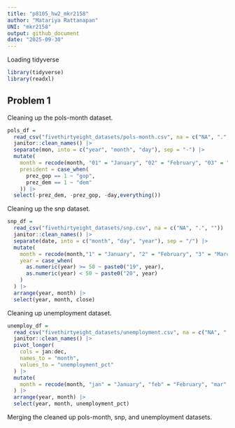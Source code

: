 ```yaml
---
title: "p8105_hw2_mkr2158"
author: "Matariya Rattanapan"
UNI: "mkr2158"
output: github_document
date: "2025-09-30"
---
```


Loading tidyverse

```r
library(tidyverse)
library(readxl)
```

## Problem 1

Cleaning up the pols-month dataset.

```r
pols_df = 
  read_csv("fivethirtyeight_datasets/pols-month.csv", na = c("NA", ".", "")) |> 
  janitor::clean_names() |> 
  separate(mon, into = c("year", "month", "day"), sep = "-") |> 
  mutate(
    month = recode(month, "01" = "January", "02" = "February", "03" = "March", "04" = "April", "05" = "May", "06" = "June", "07"= "July", "08" = "August", "09" = "September", "10" = "October", "11" = "November", "12" = "December"),
    president = case_when(
      prez_gop == 1 ~ "gop",
      prez_dem == 1 ~ "dem"
    )) |> 
  select(-prez_dem, -prez_gop, -day,everything())
```

Cleaning up the snp dataset.

```r
snp_df =
  read_csv("fivethirtyeight_datasets/snp.csv", na = c("NA", ".", "")) |> 
  janitor::clean_names() |> 
  separate(date, into = c("month", "day", "year"), sep = "/") |> 
  mutate(
    month = recode(month,"1" = "January", "2" = "February", "3" = "March", "4" = "April", "5" = "May", "6" = "June", "7"= "July", "8" = "August", "9" = "September", "10" = "October", "11" = "November", "12" = "December"),
    year = case_when(
      as.numeric(year) >= 50 ~ paste0("19", year),
      as.numeric(year) < 50 ~ paste0("20", year)
    )
  ) |> 
  arrange(year, month) |> 
  select(year, month, close)
```

Cleaning up unemployment dataset.

```r
unemploy_df =
  read_csv("fivethirtyeight_datasets/unemployment.csv", na = c("NA", ".", "")) |> 
  janitor::clean_names() |> 
  pivot_longer(
    cols = jan:dec,
    names_to = "month",
    values_to = "unemployment_pct"
  ) |> 
  mutate(
    month = recode(month, "jan" = "January", "feb" = "February", "mar" = "March", "apr" = "April", "may" = "May", "jun" = "June", "jul" = "July", "aug" = "August", "sep" = "September", "oct" = "October", "nov" = "November", "dec" = "December")
  ) |> 
  arrange(year, month) |> 
  select(year, month, unemployment_pct)
```

Merging the cleaned up pols-month, snp, and unemployment datasets. 










